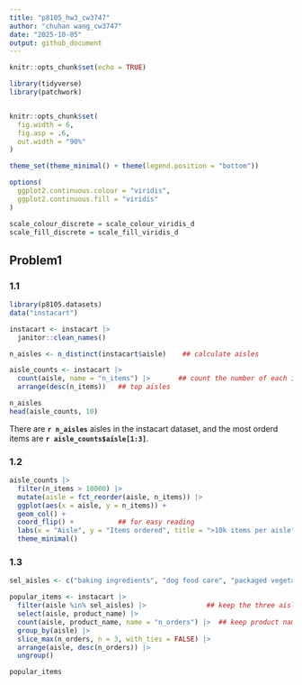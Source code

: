 ```yaml
---
title: "p8105_hw3_cw3747"
author: "chuhan wang_cw3747"
date: "2025-10-05"
output: github_document
---
```


```r
knitr::opts_chunk$set(echo = TRUE)
```

```r
library(tidyverse)
library(patchwork)


knitr::opts_chunk$set(
  fig.width = 6,
  fig.asp = .6,
  out.width = "90%"
)

theme_set(theme_minimal() + theme(legend.position = "bottom"))

options(
  ggplot2.continuous.colour = "viridis",
  ggplot2.continuous.fill = "viridis"
)

scale_colour_discrete = scale_colour_viridis_d
scale_fill_discrete = scale_fill_viridis_d
```

## Problem1
### 1.1
```r
library(p8105.datasets)
data("instacart")
```

```r
instacart <- instacart |>
  janitor::clean_names() 

n_aisles <- n_distinct(instacart$aisle)    ## calculate aisles

aisle_counts <- instacart |>
  count(aisle, name = "n_items") |>       ## count the number of each item
  arrange(desc(n_items))   ## top aisles

n_aisles
head(aisle_counts, 10)
```
There are **`r n_aisles`** aisles in the instacart dataset, and the most orderd items are **`r aisle_counts$aisle[1:3]`**.

### 1.2
```r
aisle_counts |>
  filter(n_items > 10000) |>
  mutate(aisle = fct_reorder(aisle, n_items)) |>
  ggplot(aes(x = aisle, y = n_items)) +
  geom_col() +
  coord_flip() +           ## for easy reading
  labs(x = "Aisle", y = "Items ordered", title = ">10k items per aisle") +
  theme_minimal()
```

### 1.3
```r
sel_aisles <- c("baking ingredients", "dog food care", "packaged vegetables fruits")

popular_items <- instacart |>
  filter(aisle %in% sel_aisles) |>               ## keep the three aisles
  select(aisle, product_name) |>                  
  count(aisle, product_name, name = "n_orders") |>  ## keep product name and number
  group_by(aisle) |>
  slice_max(n_orders, n = 3, with_ties = FALSE) |>
  arrange(aisle, desc(n_orders)) |>
  ungroup()

popular_items
```



